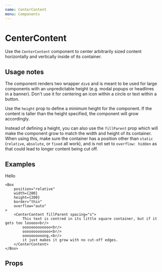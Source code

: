 ```yaml
---
name: CenterContent
menu: Components
---
```



# CenterContent

Use the `CenterContent` component to center arbitrarily sized content horizontally and vertically inside of its container.

## Usage notes

The component renders two wrapper `div`s and is meant to be used for large components with an unpredictable height (e.g. modal popups or headlines in a banner). Don't use it for centering an icon within a circle or text within a button.

Use the `height` prop to define a minimum height for the component. If the content is taller than the height specified, the component will grow accordingly.

Instead of defining a height, you can also use the `fillParent` prop which will make the component grow to match the width and height of its container. When using this, make sure the container has a position other than `static` (`relative`, `absolute`, or `fixed` all work), and is not set to `overflow: hidden` as that could lead to longer content being cut off.

## Examples

<Playground>
	<Box background="shaded" mb="m">
		<CenterContent height={350}>
			<PodcastIcon vAlign /> Hello
		</CenterContent>
	</Box>


    <Box
    	position="relative"
    	width={200}
    	height={200}
    	border="thin"
    	overflow="auto"
    >
    	<CenterContent fillParent spacing="s">
    		This text is centred in its little square container, but if it gets too looooo<br/>
    		ooooooooooooo<br/>
    		ooooooooooooo<br/>
    		oooooooooong,<br/>
    		it just makes it grow with no cut-off edges.
    	</CenterContent>
    </Box>

</Playground>


## Props

<Props isToggle of={CenterContent} />
